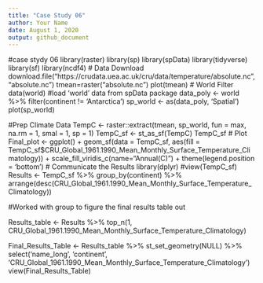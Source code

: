 ```yaml
---
title: "Case Study 06"
author: Your Name
date: August 1, 2020
output: github_document
---
```

 
#case stydy 06
library(raster)
library(sp)
library(spData)
library(tidyverse)
library(sf)
library(ncdf4)
# Data Download
download.file("https://crudata.uea.ac.uk/cru/data/temperature/absolute.nc","absolute.nc")
tmean=raster("absolute.nc")
plot(tmean)
# World Filter
data(world)  #load 'world' data from spData package
data_poly <- world %>% 
  filter(continent != 'Antarctica')
sp_world <- as(data_poly, 'Spatial')
plot(sp_world)

#Prep Climate Data
TempC <- raster::extract(tmean, sp_world, fun = max, na.rm = 1, 
                         smal = 1, sp = 1)
TempC_sf <- st_as_sf(TempC)
TempC_sf
# Plot
Final_plot <- ggplot() + geom_sf(data = TempC_sf, 
                   aes(fill = TempC_sf$CRU_Global_1961.1990_Mean_Monthly_Surface_Temperature_Climatology)) +
  scale_fill_viridis_c(name="Annual\nMaximum\nTemperature (C)") + 
  theme(legend.position = 'bottom')
# Communicate the Results
library(dplyr)
#view(TempC_sf)
Results <- TempC_sf %>% group_by(continent) %>%
  arrange(desc(CRU_Global_1961.1990_Mean_Monthly_Surface_Temperature_Climatology))

#Worked with group to figure the final results table out

Results_table <- Results %>% 
  top_n(1, CRU_Global_1961.1990_Mean_Monthly_Surface_Temperature_Climatology)

Final_Results_Table <- Results_table %>%
  st_set_geometry(NULL) %>%
  select('name_long', 'continent', 'CRU_Global_1961.1990_Mean_Monthly_Surface_Temperature_Climatology')
view(Final_Results_Table)